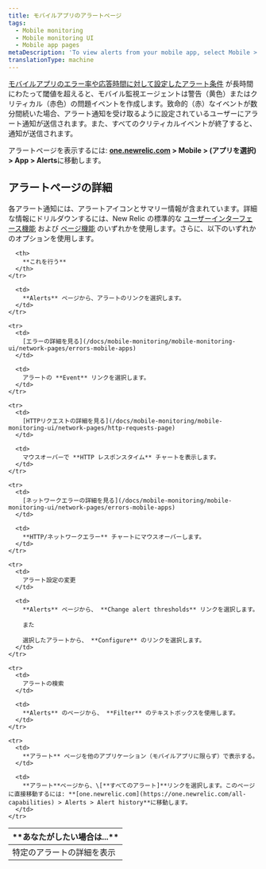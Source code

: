 ```yaml
---
title: モバイルアプリのアラートページ
tags:
  - Mobile monitoring
  - Mobile monitoring UI
  - Mobile app pages
metaDescription: 'To view alerts from your mobile app, select Mobile > (selected app) > App > Alerts.'
translationType: machine
---
```


[モバイルアプリのエラー率や応答時間に対して設定したアラート条件](/docs/mobile-apps/alert-settings) が長時間にわたって閾値を超えると、モバイル監視エージェントは警告（黄色）またはクリティカル（赤色）の問題イベントを作成します。致命的（赤）なイベントが数分間続いた場合、アラート通知を受け取るように設定されているユーザーにアラート通知が送信されます。また、すべてのクリティカルイベントが終了すると、通知が送信されます。

アラートページを表示するには: **[one.newrelic.com](https://one.newrelic.com/all-capabilities) > Mobile > (アプリを選択) > App > Alerts**に移動します。

## アラートページの詳細

各アラート通知には、アラートアイコンとサマリー情報が含まれています。詳細な情報にドリルダウンするには、New Relic の標準的な [ユーザーインターフェース機能](/docs/accounts-partnerships/education/getting-started-new-relic/new-relic-user-interface) および [ページ機能](/docs/data-analysis/user-interface-functions/standard-page-functions) のいずれかを使用します。さらに、以下のいずれかのオプションを使用します。

<table>
  <thead>
    <tr>
      <th width={200}>
        **あなたがしたい場合は...**
      </th>

      <th>
        **これを行う**
      </th>
    </tr>
  </thead>

  <tbody>
    <tr>
      <td>
        特定のアラートの詳細を表示
      </td>

      <td>
        **Alerts** ページから、アラートのリンクを選択します。
      </td>
    </tr>

    <tr>
      <td>
        [エラーの詳細を見る](/docs/mobile-monitoring/mobile-monitoring-ui/network-pages/errors-mobile-apps)
      </td>

      <td>
        アラートの **Event** リンクを選択します。
      </td>
    </tr>

    <tr>
      <td>
        [HTTPリクエストの詳細を見る](/docs/mobile-monitoring/mobile-monitoring-ui/network-pages/http-requests-page)
      </td>

      <td>
        マウスオーバーで **HTTP レスポンスタイム** チャートを表示します。
      </td>
    </tr>

    <tr>
      <td>
        [ネットワークエラーの詳細を見る](/docs/mobile-monitoring/mobile-monitoring-ui/network-pages/errors-mobile-apps)
      </td>

      <td>
        **HTTP/ネットワークエラー** チャートにマウスオーバーします。
      </td>
    </tr>

    <tr>
      <td>
        アラート設定の変更
      </td>

      <td>
        **Alerts** ページから、 **Change alert thresholds** リンクを選択します。

        また

        選択したアラートから、 **Configure** のリンクを選択します。
      </td>
    </tr>

    <tr>
      <td>
        アラートの検索
      </td>

      <td>
        **Alerts** のページから、 **Filter** のテキストボックスを使用します。
      </td>
    </tr>

    <tr>
      <td>
        **アラート** ページを他のアプリケーション（モバイルアプリに限らず）で表示する。
      </td>

      <td>
        **アラート**ページから、\[**すべてのアラート]**リンクを選択します。このページに直接移動するには: **[one.newrelic.com](https://one.newrelic.com/all-capabilities) > Alerts > Alert history**に移動します。
      </td>
    </tr>
  </tbody>
</table>